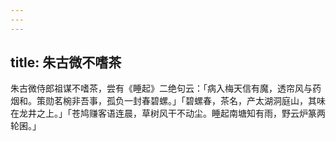 ```yaml
---
---
---
```

title: 朱古微不嗜茶
---



朱古微侍郎祖谋不嗜茶，尝有《睡起》二绝句云：「病入梅天信有魔，透帘风与药烟和。策勋茗椀非吾事，孤负一封春碧螺。」「碧螺春，茶名，产太湖洞庭山，其味在龙井之上。」「苍鸠赚客语连晨，草树风干不动尘。睡起南塘知有雨，野云炉篆两轮囷。」